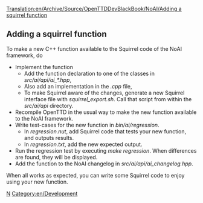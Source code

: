 [[Translation:en/Archive/Source/OpenTTDDevBlackBook/NoAI/Adding a squirrel function]]
{{en/DevDoc}}
==Adding a squirrel function==
To make a new C++ function available to the Squirrel code of the NoAI framework, do
* Implement the function
** Add the function declaration to one of the classes in ''src/ai/api/ai_*.hpp'',
** Also add an implementation in the ''.cpp'' file,
** To make Squirrel aware of the changes, generate a new Squirrel interface file with ''squirrel_export.sh''. Call that script from within the ''src/ai/api'' directory.
* Recompile OpenTTD in the usual way to make the new function available to the NoAI framework.
* Write test-cases for the new function in ''bin/ai/regression''.
** In ''regression.nut'', add Squirrel code that tests your new function, and outputs results.
** In ''regression.txt'', add the new expected output.
* Run the regression test by executing ''make regression''. When differences are found, they will be displayed.
* Add the function to the NoAI changelog in ''src/ai/api/ai_changelog.hpp''.

When all works as expected, you can write some Squirrel code to enjoy using your new function.

[[Category:en/Archive/Source/OpenTTDDevBlackBook|N]]
[[Category:en/Development]]